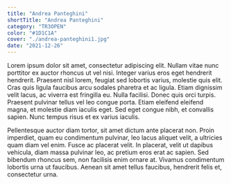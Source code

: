 ```yaml
---
title: "Andrea Panteghini"
shortTitle: "Andrea Panteghini"
category: "TR3OPEN"
color: "#1D1C1A"
cover: "./andrea-panteghini1.jpg"
date: "2021-12-26"
---
```


Lorem ipsum dolor sit amet, consectetur adipiscing elit. Nullam vitae nunc porttitor ex auctor rhoncus ut vel nisi. Integer varius eros eget hendrerit hendrerit. Praesent nisl lorem, feugiat sed lobortis varius, molestie quis elit. Cras quis ligula faucibus arcu sodales pharetra et ac ligula. Etiam dignissim velit lacus, ac viverra est fringilla eu. Nulla facilisi. Donec quis orci turpis. Praesent pulvinar tellus vel leo congue porta. Etiam eleifend eleifend magna, et molestie diam iaculis eget. Sed eget congue nibh, et convallis sapien. Nunc tempus risus et ex varius iaculis.

Pellentesque auctor diam tortor, sit amet dictum ante placerat non. Proin imperdiet, quam eu condimentum pulvinar, leo lacus aliquet velit, a ultricies quam diam vel enim. Fusce ac placerat velit. In placerat, velit ut dapibus vehicula, diam massa pulvinar leo, ac pretium eros erat ac sapien. Sed bibendum rhoncus sem, non facilisis enim ornare at. Vivamus condimentum lobortis urna ut faucibus. Aenean sit amet tellus faucibus, hendrerit felis et, consectetur urna.
